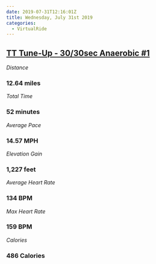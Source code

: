 ```yaml
---
date: 2019-07-31T12:16:01Z
title: Wednesday, July 31st 2019
categories:
  - VirtualRide
---
```

## [TT Tune-Up - 30/30sec Anaerobic #1](https://www.strava.com/activities/2578408798)

_Distance_

### 12.64 miles

_Total Time_

### 52 minutes

_Average Pace_

### 14.57 MPH

_Elevation Gain_

### 1,227 feet

_Average Heart Rate_

### 134 BPM

_Max Heart Rate_

### 159 BPM

_Calories_

### 486 Calories